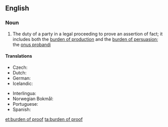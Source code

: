 ==English==
{{wikipedia}}

===Noun===
{{en-noun|head=[[burden]] [[of]] [[proof]]|burdens of proof}}

# {{legal}} The duty of a party in a legal proceeding to prove an assertion of fact; it includes both the [[burden of production]] and the [[burden of persuasion]]; the [[onus probandi]]

====Translations====
{{trans-top|duty of a party in a legal proceeding}}
* Czech: {{t-|cs|důkazní břemeno|n}}
* Dutch: {{t+|nl|last|m}}
* German: {{t-|de|Beweislast|f}}
* Icelandic: {{t-|is|sönnunarbyrði|f}}
{{trans-mid}}
* Interlingua: {{t|ia|onere del prova}}
* Norwegian Bokmål: {{t-|no|bevisbyrde|m}}
* Portuguese: {{t|pt|ônus da prova|m}}
* Spanish: {{t|es|carga de la prueba|f}}
{{trans-bottom}}

[[et:burden of proof]]
[[ta:burden of proof]]